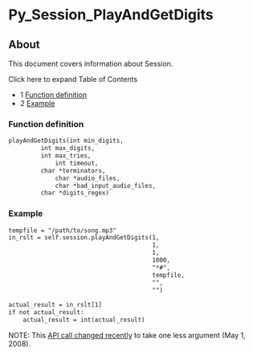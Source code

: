 
# Py_Session_PlayAndGetDigits 

 

## About

This document covers information about Session.

Click here to expand Table of Contents

* 1 [Function definition](#function-definition)
* 2 [Example](#-freeswitch--py_session_playandgetdigits-)

### Function definition

```xml
playAndGetDigits(int min_digits, 
		 int max_digits, 
		 int max_tries, 
	         int timeout, 
		 char *terminators, 
	         char *audio_files, 
	         char *bad_input_audio_files, 
		 char *digits_regex)
```

### Example

```xml
tempfile = "/path/to/song.mp3"
in_rslt = self.session.playAndGetDigits(1,
                                        1,
                                        1,
                                        1000,
                                        "*#",
                                        tempfile,
                                        "",         
                                        "")      
                    
actual_result = in_rslt[1]
if not actual_result:
    actual_result = int(actual_result)
```

  
NOTE: This [API call changed recently](http://fisheye.freeswitch.org/changelog/FreeSWITCH/src/mod/languages/mod%5Fpython?cs=8244) to take one less argument (May 1, 2008).


